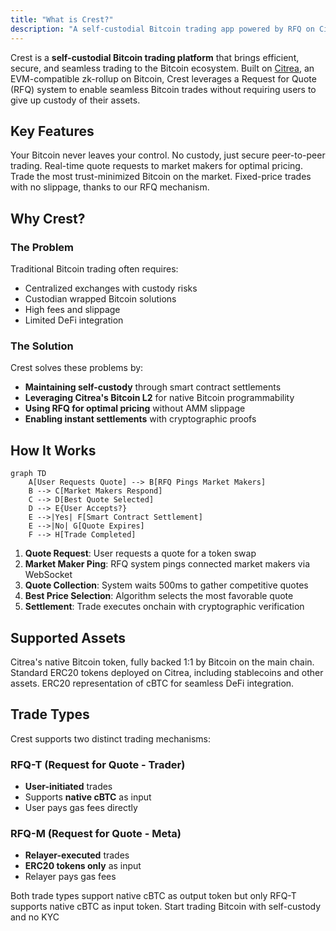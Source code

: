 ```yaml
---
title: "What is Crest?"
description: "A self-custodial Bitcoin trading app powered by RFQ on Citrea"
---
```


Crest is a **self-custodial Bitcoin trading platform** that brings efficient, secure, and seamless trading to the Bitcoin ecosystem. Built on [Citrea](https://citrea.xyz), an EVM-compatible zk-rollup on Bitcoin, Crest leverages a Request for Quote (RFQ) system to enable seamless Bitcoin trades without requiring users to give up custody of their assets.

## Key Features

<CardGroup cols={2}>
  <Card title="Self-Custodial" icon="shield-halved">
    Your Bitcoin never leaves your control. No custody, just secure peer-to-peer trading.
  </Card>
  <Card title="RFQ Engine" icon="gear">
    Real-time quote requests to market makers for optimal pricing.
  </Card>
  <Card title="Trust-minimized Bitcoin" icon="bitcoin">
    Trade the most trust-minimized Bitcoin on the market.
  </Card>
  <Card title="Zero Slippage" icon="bullseye">
    Fixed-price trades with no slippage, thanks to our RFQ mechanism.
  </Card>
</CardGroup>

## Why Crest?

### The Problem
Traditional Bitcoin trading often requires:
- Centralized exchanges with custody risks
- Custodian wrapped Bitcoin solutions
- High fees and slippage
- Limited DeFi integration

### The Solution
Crest solves these problems by:
- **Maintaining self-custody** through smart contract settlements
- **Leveraging Citrea's Bitcoin L2** for native Bitcoin programmability
- **Using RFQ for optimal pricing** without AMM slippage
- **Enabling instant settlements** with cryptographic proofs

## How It Works

```mermaid
graph TD
    A[User Requests Quote] --> B[RFQ Pings Market Makers]
    B --> C[Market Makers Respond]
    C --> D[Best Quote Selected]
    D --> E{User Accepts?}
    E -->|Yes| F[Smart Contract Settlement]
    E -->|No| G[Quote Expires]
    F --> H[Trade Completed]
```

1. **Quote Request**: User requests a quote for a token swap
2. **Market Maker Ping**: RFQ system pings connected market makers via WebSocket
3. **Quote Collection**: System waits 500ms to gather competitive quotes
4. **Best Price Selection**: Algorithm selects the most favorable quote
5. **Settlement**: Trade executes onchain with cryptographic verification

## Supported Assets

<AccordionGroup>
  <Accordion title="Native cBTC">
    Citrea's native Bitcoin token, fully backed 1:1 by Bitcoin on the main chain.
  </Accordion>
  <Accordion title="ERC20 Tokens">
    Standard ERC20 tokens deployed on Citrea, including stablecoins and other assets.
  </Accordion>
  <Accordion title="Wrapped cBTC (WCBTC)">
    ERC20 representation of cBTC for seamless DeFi integration.
  </Accordion>
</AccordionGroup>

## Trade Types

Crest supports two distinct trading mechanisms:

### RFQ-T (Request for Quote - Trader)
- **User-initiated** trades
- Supports **native cBTC** as input
- User pays gas fees directly

### RFQ-M (Request for Quote - Meta)
- **Relayer-executed** trades
- **ERC20 tokens only** as input
- Relayer pays gas fees

<Note>
Both trade types support native cBTC as output token but only RFQ-T supports native cBTC as input token.
</Note>

<Card title="Launch Crest App" icon="rocket" href="https://crestapp.xyz">
  Start trading Bitcoin with self-custody and no KYC
</Card>